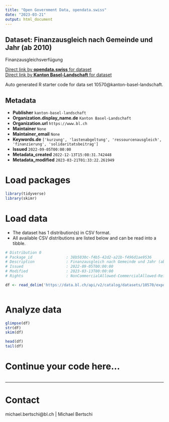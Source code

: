 ```yaml
---
title: "Open Government Data, opendata.swiss"
date: "2023-03-21"
output: html_document
---
```


## Dataset: Finanzausgleich nach Gemeinde und Jahr (ab 2010)

Finanzausgleichsverfügung

[Direct link by **opendata.swiss** for dataset](https://opendata.swiss/de/dataset/finanzausgleich-nach-gemeinde-und-jahr-ab-2010)<br>
[Direct link by **Kanton Basel-Landschaft** for dataset](https://data.bl.ch/explore/dataset/10570/)

Auto generated R starter code for data set 10570@kanton-basel-landschaft.

## Metadata

- **Publisher** `kanton-basel-landschaft`
- **Organization.display_name.de** `Kanton Basel-Landschaft`
- **Organization.url** `https://www.bl.ch`
- **Maintainer** `None`
- **Maintainer_email** `None`
- **Keywords.de** `['kurzung', 'lastenabgeltung', 'ressourcenausgleich', 'finanzierung', 'solidaritatsbeitrag']`
- **Issued** `2022-09-05T00:00:00`
- **Metadata_created** `2022-12-13T15:08:31.742448`
- **Metadata_modified** `2023-03-21T01:33:22.261949`


# Load packages

```r

library(tidyverse)
library(skimr)

```

# Load data

-   The dataset has 1 distribution(s) in CSV format.
-   All available CSV distributions are listed below and can be read into a tibble.

```r

# Distribution 0
# Package_id               : 38b5030c-f4b5-42d2-a21b-f496d1ae9536
# Description              : Finanzausgleich nach Gemeinde und Jahr (ab 2010) (csv)
# Issued                   : 2022-09-05T00:00:00
# Modified                 : 2023-03-13T00:00:00
# Rights                   : NonCommercialAllowed-CommercialAllowed-ReferenceRequired

df <- read_delim('https://data.bl.ch/api/v2/catalog/datasets/10570/exports/csv')



```

# Analyze data

```r

glimpse(df)
str(df)
skim(df)

head(df)
tail(df)

```

# Continue your code here...

```r

```

------------------------------------------------------------------------

# Contact

michael.bertschi@bl.ch | Michael Bertschi
